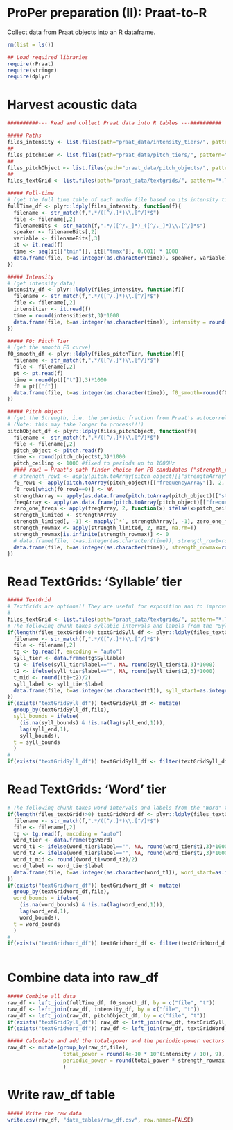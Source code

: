 # ProPer preparation (II): Praat-to-R

Collect data from Praat objects into an R dataframe.

```r
rm(list = ls())

## Load required libraries 
require(rPraat)
require(stringr)
require(dplyr)
```

# Harvest acoustic data

```r
##########--- Read and collect Praat data into R tables ---########## 

##### Paths
files_intensity <- list.files(path="praat_data/intensity_tiers/", pattern="*.IntensityTier",full.names=T)
##
files_pitchTier <- list.files(path="praat_data/pitch_tiers/", pattern="*.PitchTier",full.names=T)
##
files_pitchObject <- list.files(path="praat_data/pitch_objects/", pattern="*.Pitch",full.names=T)
##
files_textGrid <- list.files(path="praat_data/textgrids/", pattern="*.TextGrid",full.names=T)

##### Full-time 
# (get the full time table of each audio file based on its intensity tier)
fullTime_df <- plyr::ldply(files_intensity, function(f){  
  filename <- str_match(f,".*/([^/.]*)\\.[^/]*$")
  file <- filename[,2] 
  filenameBits <- str_match(f,".*/([^/._]*)_([^/._]*)\\.[^/]*$")
  speaker <- filenameBits[,2]
  variable <- filenameBits[,3]
  it <- it.read(f)
  time <- seq(it[["tmin"]], it[["tmax"]], 0.001) * 1000
  data.frame(file, t=as.integer(as.character(time)), speaker, variable)
})

##### Intensity 
# (get intensity data)
intensity_df <- plyr::ldply(files_intensity, function(f){  
  filename <- str_match(f,".*/([^/.]*)\\.[^/]*$")
  file <- filename[,2] 
  intensitier <- it.read(f)
  time = round(intensitier$t,3)*1000
  data.frame(file, t=as.integer(as.character(time)), intensity = round(intensitier$i,4))
})

##### F0: Pitch Tier 
# (get the smooth F0 curve)
f0_smooth_df <- plyr::ldply(files_pitchTier, function(f){  
  filename <- str_match(f,".*/([^/.]*)\\.[^/]*$")
  file <- filename[,2] 
  pt <- pt.read(f)
  time = round(pt[["t"]],3)*1000
  f0 = pt[["f"]]
  data.frame(file, t=as.integer(as.character(time)), f0_smooth=round(f0,2)) 
})

##### Pitch object  
# (get the Strength, i.e. the periodic fraction from Praat's autocorrelation, and frequency of selected pitch candidates: rowmax = highest strength value within the frequency range (up to 'pitch_ceiling'); row1 = Praat's path finder choice for F0 candidates
# (Note: this may take longer to process!!!)
pitchObject_df <- plyr::ldply(files_pitchObject, function(f){  
  filename <- str_match(f,".*/([^/.]*)\\.[^/]*$")
  file <- filename[,2] 
  pitch_object <- pitch.read(f)
  time <- round(pitch_object$t,3)*1000
  pitch_ceiling <- 1000 #fixed to periods up to 1000Hz
  #### row1 = Praat's path finder choice for F0 candidates ("strength_row1" is an altrnative to "strength_rowmax")
  # strength_row1 <- apply(pitch.toArray(pitch_object)[["strengthArray"]], 2, function(x) x[1])
  f0_row1 <- apply(pitch.toArray(pitch_object)[["frequencyArray"]], 2, function(x) x[1])
  f0_row1[which(f0_row1==0)] <- NA
  strengthArray <- apply(as.data.frame(pitch.toArray(pitch_object)[["strengthArray"]]), 2, function(x) ifelse(x==0,NA,x))
  freqArray <- apply(as.data.frame(pitch.toArray(pitch_object)[["frequencyArray"]]), 2, function(x) ifelse(x==0,NA,x))
  zero_one_freqs <- apply(freqArray, 2, function(x) ifelse(x>pitch_ceiling, 0, 1))
  strength_limited <- strengthArray
  strength_limited[, -1] <- mapply(`*`, strengthArray[, -1], zero_one_freqs[, -1])
  strength_rowmax <- apply(strength_limited, 2, max, na.rm=T)
  strength_rowmax[is.infinite(strength_rowmax)] <- 0
  # data.frame(file, t=as.integer(as.character(time)), strength_row1=round(strength_row1,7), f0_row1=round(f0_row1,2), strength_rowmax=round(strength_rowmax,7))
  data.frame(file, t=as.integer(as.character(time)), strength_rowmax=round(strength_rowmax,7))
})
```

# Read TextGrids: 'Syllable' tier

```r

##### TextGrid
# TextGrids are optional! They are useful for exposition and to improve the automatic detection. By default, TextGrids are expected with at least one interval tier demarcating syllabic boundaries
#
files_textGrid <- list.files(path="praat_data/textgrids/", pattern="*.TextGrid",full.names=T)
# The following chunk takes syllabic intervals and labels from the "Syllable" tier
if(length(files_textGrid)>0) textGridSyll_df <- plyr::ldply(files_textGrid, function(f){
  filename <- str_match(f,".*/([^/.]*)\\.[^/]*$")
  file <- filename[,2]
  tg <- tg.read(f, encoding = "auto")
  syll_tier <- data.frame(tg$Syllable)
  t1 <- ifelse(syll_tier$label=="", NA, round(syll_tier$t1,3)*1000)
  t2 <- ifelse(syll_tier$label=="", NA, round(syll_tier$t2,3)*1000)
  t_mid <- round((t1+t2)/2)
  syll_label <- syll_tier$label
  data.frame(file, t=as.integer(as.character(t1)), syll_start=as.integer(as.character(t1)), syll_mid=as.integer(as.character(t_mid)), syll_end=as.integer(as.character(t2)), syll_bounds=as.integer(as.character(t1)), syll_label)
})
if(exists("textGridSyll_df")) textGridSyll_df <- mutate(
  group_by(textGridSyll_df,file),
  syll_bounds = ifelse(
    (is.na(syll_bounds) & !is.na(lag(syll_end,1))),
    lag(syll_end,1), 
    syll_bounds),
  t = syll_bounds
  )
#
if(exists("textGridSyll_df")) textGridSyll_df <- filter(textGridSyll_df, !is.na(t))

```

# Read TextGrids: 'Word' tier

```r

# The following chunk takes word intervals and labels from the "Word" tier (for exposition purposes)
if(length(files_textGrid)>0) textGridWord_df <- plyr::ldply(files_textGrid, function(f){
  filename <- str_match(f,".*/([^/.]*)\\.[^/]*$")
  file <- filename[,2]
  tg <- tg.read(f, encoding = "auto")
  word_tier <- data.frame(tg$Word)
  word_t1 <- ifelse(word_tier$label=="", NA, round(word_tier$t1,3)*1000)
  word_t2 <- ifelse(word_tier$label=="", NA, round(word_tier$t2,3)*1000)
  word_t_mid <- round((word_t1+word_t2)/2)
  word_label <- word_tier$label
  data.frame(file, t=as.integer(as.character(word_t1)), word_start=as.integer(as.character(word_t1)), word_mid=as.integer(as.character(word_t_mid)), word_end=as.integer(as.character(word_t2)), word_bounds=as.integer(as.character(word_t1)), word_label)
})
if(exists("textGridWord_df")) textGridWord_df <- mutate(
  group_by(textGridWord_df,file),
  word_bounds = ifelse(
    (is.na(word_bounds) & !is.na(lag(word_end,1))),
    lag(word_end,1), 
    word_bounds),
  t = word_bounds
  )
#
if(exists("textGridWord_df")) textGridWord_df <- filter(textGridWord_df, !is.na(t))
  
```

# Combine data into raw_df

```r

##### Combine all data
raw_df <- left_join(fullTime_df, f0_smooth_df, by = c("file", "t"))
raw_df <- left_join(raw_df, intensity_df, by = c("file", "t"))
raw_df <- left_join(raw_df, pitchObject_df, by = c("file", "t"))
if(exists("textGridSyll_df")) raw_df <- left_join(raw_df, textGridSyll_df, by = c("file", "t"))
if(exists("textGridWord_df")) raw_df <- left_join(raw_df, textGridWord_df, by = c("file", "t"))

##### Calculate and add the total-power and the periodic-power vectors
raw_df <- mutate(group_by(raw_df,file),
                  total_power = round(4e-10 * 10^(intensity / 10), 9),
                  periodic_power = round(total_power * strength_rowmax, 9)
                  )

```

# Write raw_df table

```r
##### Write the raw data
write.csv(raw_df, "data_tables/raw_df.csv", row.names=FALSE)
```